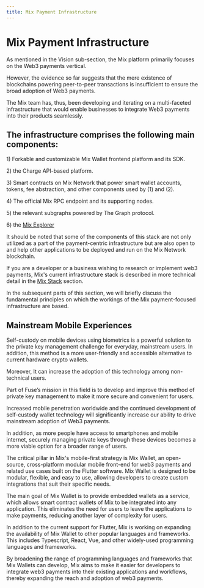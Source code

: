 ```yaml
---
title: Mix Payment Infrastructure
---
```


# Mix Payment Infrastructure

As mentioned in the Vision sub-section, the Mix platform primarily focuses on the Web3 payments vertical.

However, the evidence so far suggests that the mere existence of blockchains powering peer-to-peer transactions is insufficient to ensure the broad adoption of Web3 payments.

The Mix team has, thus, been developing and iterating on a multi-faceted infrastructure that would enable businesses to integrate Web3 payments into their products seamlessly.

## The infrastructure comprises the following main components:

1\) Forkable and customizable Mix Wallet frontend platform and its SDK.

2\) the Charge API-based platform.

3\) Smart contracts on Mix Network that power smart wallet accounts, tokens, fee abstraction, and other components used by (1) and (2).

4\) The official Mix RPC endpoint and its supporting nodes.

5\) the relevant subgraphs powered by The Graph protocol.

6\) the [Mix Explorer](https://miexs.com)

It should be noted that some of the components of this stack are not only utilized as a part of the payment-centric infrastructure but are also open to and help other applications to be deployed and run on the Mix Network blockchain.

If you are a developer or a business wishing to research or implement web3 payments, Mix's current infrastructure stack is described in more technical detail in the [Mix Stack](../../developers/fuse-sdk/architecture.mdx) section.

In the subsequent parts of this section, we will briefly discuss the fundamental principles on which the workings of the Mix payment-focused infrastructure are based.

## Mainstream Mobile Experiences

Self-custody on mobile devices using biometrics is a powerful solution to the private key management challenge for everyday, mainstream users. In addition, this method is a more user-friendly and accessible alternative to current hardware crypto wallets.

Moreover, It can increase the adoption of this technology among non-technical users.

Part of Fuse’s mission in this field is to develop and improve this method of private key management to make it more secure and convenient for users.

Increased mobile penetration worldwide and the continued development of self-custody wallet technology will significantly increase our ability to drive mainstream adoption of Web3 payments.

In addition, as more people have access to smartphones and mobile internet, securely managing private keys through these devices becomes a more viable option for a broader range of users.

The critical pillar in Mix's mobile-first strategy is Mix Wallet, an open-source, cross-platform modular mobile front-end for web3 payments and related use cases built on the Flutter software. Mix Wallet is designed to be modular, flexible, and easy to use, allowing developers to create custom integrations that suit their specific needs.

The main goal of Mix Wallet is to provide embedded wallets as a service, which allows smart contract wallets of Mix to be integrated into any application. This eliminates the need for users to leave the applications to make payments, reducing another layer of complexity for users.

In addition to the current support for Flutter, Mix is working on expanding the availability of Mix Wallet to other popular languages and frameworks. This includes Typescript, React, Vue, and other widely-used programming languages and frameworks.

By broadening the range of programming languages and frameworks that Mix Wallets can develop, Mix aims to make it easier for developers to integrate web3 payments into their existing applications and workflows, thereby expanding the reach and adoption of web3 payments.
